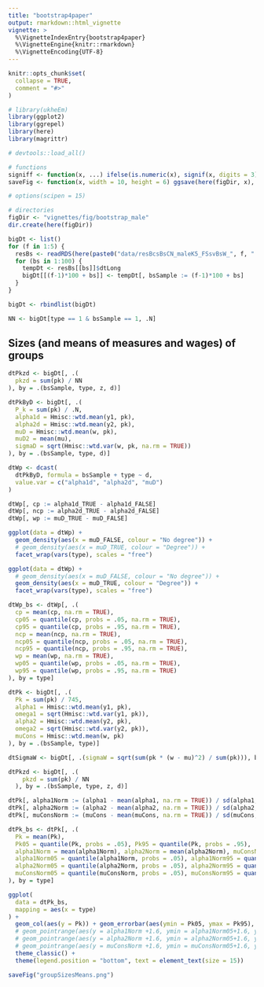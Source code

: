 ```yaml
---
title: "bootstrap4paper"
output: rmarkdown::html_vignette
vignette: >
  %\VignetteIndexEntry{bootstrap4paper}
  %\VignetteEngine{knitr::rmarkdown}
  %\VignetteEncoding{UTF-8}
---
```


```r
knitr::opts_chunk$set(
  collapse = TRUE,
  comment = "#>"
)
```

```r
# library(ukheEm)
library(ggplot2)
library(ggrepel)
library(here)
library(magrittr)

# devtools::load_all()

# functions
signiff <- function(x, ...) ifelse(is.numeric(x), signif(x, digits = 3), x)
saveFig <- function(x, width = 10, height = 6) ggsave(here(figDir, x), width = width, height = height)

# options(scipen = 15)

# directories
figDir <- "vignettes/fig/bootstrap_male"
dir.create(here(figDir))

```


```r

bigDt <- list()
for (f in 1:5) {
  resBs <- readRDS(here(paste0("data/resBcsBsCN_maleK5_FSsvBsW_", f, ".rds")))
  for (bs in 1:100) {
    tempDt <- resBs[[bs]]$dtLong
    bigDt[[(f-1)*100 + bs]] <- tempDt[, bsSample := (f-1)*100 + bs]
  }
}

bigDt <- rbindlist(bigDt)

NN <- bigDt[type == 1 & bsSample == 1, .N]

```

## Sizes (and means of measures and wages) of groups

```r

dtPkzd <- bigDt[, .(
  pkzd = sum(pk) / NN
), by = .(bsSample, type, z, d)]

dtPkByD <- bigDt[, .(
  P_k = sum(pk) / .N,
  alpha1d = Hmisc::wtd.mean(y1, pk),
  alpha2d = Hmisc::wtd.mean(y2, pk),
  muD = Hmisc::wtd.mean(w, pk),
  muD2 = mean(mu),
  sigmaD = sqrt(Hmisc::wtd.var(w, pk, na.rm = TRUE))
), by = .(bsSample, type, d)]

dtWp <- dcast(
  dtPkByD, formula = bsSample + type ~ d, 
  value.var = c("alpha1d", "alpha2d", "muD")
)

dtWp[, cp := alpha1d_TRUE - alpha1d_FALSE]
dtWp[, ncp := alpha2d_TRUE - alpha2d_FALSE]
dtWp[, wp := muD_TRUE - muD_FALSE]

ggplot(data = dtWp) +
  geom_density(aes(x = muD_FALSE, colour = "No degree")) +
  # geom_density(aes(x = muD_TRUE, colour = "Degree")) +
  facet_wrap(vars(type), scales = "free")

ggplot(data = dtWp) +
  # geom_density(aes(x = muD_FALSE, colour = "No degree")) +
  geom_density(aes(x = muD_TRUE, colour = "Degree")) +
  facet_wrap(vars(type), scales = "free")

dtWp_bs <- dtWp[, .(
  cp = mean(cp, na.rm = TRUE), 
  cp05 = quantile(cp, probs = .05, na.rm = TRUE), 
  cp95 = quantile(cp, probs = .95, na.rm = TRUE),
  ncp = mean(ncp, na.rm = TRUE), 
  ncp05 = quantile(ncp, probs = .05, na.rm = TRUE), 
  ncp95 = quantile(ncp, probs = .95, na.rm = TRUE),
  wp = mean(wp, na.rm = TRUE), 
  wp05 = quantile(wp, probs = .05, na.rm = TRUE), 
  wp95 = quantile(wp, probs = .95, na.rm = TRUE)
), by = type]

dtPk <- bigDt[, .(
  Pk = sum(pk) / 745,
  alpha1 = Hmisc::wtd.mean(y1, pk),
  omega1 = sqrt(Hmisc::wtd.var(y1, pk)),
  alpha2 = Hmisc::wtd.mean(y2, pk),
  omega2 = sqrt(Hmisc::wtd.var(y2, pk)),
  muCons = Hmisc::wtd.mean(w, pk)
), by = .(bsSample, type)]

dtSigmaW <- bigDt[, .(sigmaW = sqrt(sum(pk * (w - mu)^2) / sum(pk))), by = .(bsSample, d)]

dtPkzd <- bigDt[, .(
    pkzd = sum(pk) / NN
  ), by = .(bsSample, type, z, d)]

dtPk[, alpha1Norm := (alpha1 - mean(alpha1, na.rm = TRUE)) / sd(alpha1, na.rm = TRUE)]
dtPk[, alpha2Norm := (alpha2 - mean(alpha2, na.rm = TRUE)) / sd(alpha2, na.rm = TRUE)]
dtPk[, muConsNorm := (muCons - mean(muCons, na.rm = TRUE)) / sd(muCons, na.rm = TRUE)]

dtPk_bs <- dtPk[, .(
  Pk = mean(Pk), 
  Pk05 = quantile(Pk, probs = .05), Pk95 = quantile(Pk, probs = .95),
  alpha1Norm = mean(alpha1Norm), alpha2Norm = mean(alpha2Norm), muConsNorm = mean(muConsNorm),
  alpha1Norm05 = quantile(alpha1Norm, probs = .05), alpha1Norm95 = quantile(alpha1Norm, probs = .95),
  alpha2Norm05 = quantile(alpha2Norm, probs = .05), alpha2Norm95 = quantile(alpha2Norm, probs = .95),
  muConsNorm05 = quantile(muConsNorm, probs = .05), muConsNorm95 = quantile(muConsNorm, probs = .95)
), by = type]

ggplot(
  data = dtPk_bs,
  mapping = aes(x = type)
) +
  geom_col(aes(y = Pk)) + geom_errorbar(aes(ymin = Pk05, ymax = Pk95), width = .1) +
  # geom_pointrange(aes(y = alpha1Norm +1.6, ymin = alpha1Norm05+1.6, ymax = alpha1Norm95+1.6, colour = "Cog")) +
  # geom_pointrange(aes(y = alpha2Norm +1.6, ymin = alpha2Norm05+1.6, ymax = alpha2Norm95+1.6, colour = "Noncog")) +
  # geom_pointrange(aes(y = muConsNorm +1.6, ymin = muConsNorm05+1.6, ymax = muConsNorm95+1.6, colour = "Wage")) +
  theme_classic() +
  theme(legend.position = "bottom", text = element_text(size = 15))

saveFig("groupSizesMeans.png")

```


